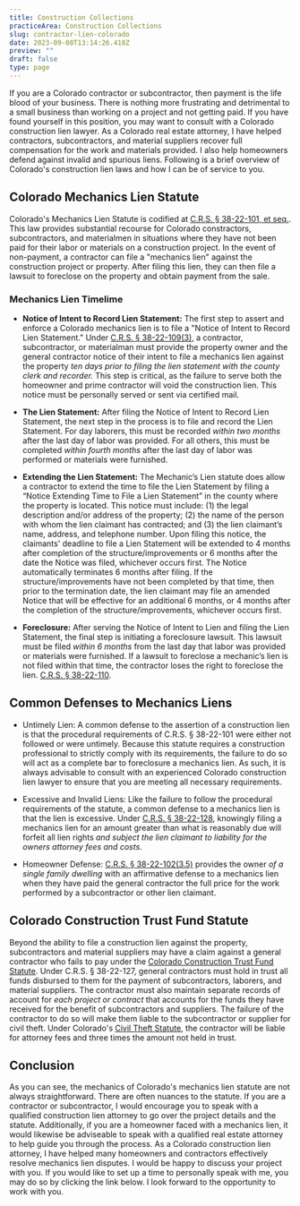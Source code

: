 ```yaml
---
title: Construction Collections
practiceArea: Construction Collections
slug: contractor-lien-colorado
date: 2023-09-08T13:14:26.418Z
preview: ""
draft: false
type: page
---
```


If you are a Colorado contractor or subcontractor, then payment is the life blood of your business. There is nothing more frustrating and detrimental to a small business than working on a project and not getting paid. If you have found yourself in this position, you may want to consult with a Colorado construction lien lawyer. As a Colorado real estate attorney, I have helped contractors, subcontractors, and material suppliers recover full compensation for the work and materials provided. I also help homeowners defend against invalid and spurious liens. Following is a brief overview of Colorado's construction lien laws and how I can be of service to you.

## Colorado Mechanics Lien Statute
Colorado's Mechanics Lien Statute is codified at [C.R.S. &sect; 38-22-101, et seq.](https://law.justia.com/codes/colorado/2016/title-38/liens/article-22/). This law provides substantial recourse for Colorado constractors, subcontractors, and materialmen in situations where they have not been paid for their labor or materials on a construction project. In the event of non-payment, a contractor can file a "mechanics lien" against the construction project or property. After filing this lien, they can then file a lawsuit to foreclose on the property and obtain payment from the sale.

### Mechanics Lien Timelime
- **Notice of Intent to Record Lien Statement:** The first step to assert and enforce a Colorado mechanics lien is to file a "Notice of Intent to Record Lien Statement." Under [C.R.S. &sect; 38-22-109(3)](https://law.justia.com/codes/colorado/2016/title-38/liens/article-22/section-38-22-109/), a contractor, subcontractor, or materialman must provide the property owner and the general contractor notice of their intent to file a mechanics lien against the property *ten days prior to filing the lien statement with the county clerk and recorder.* This step is critical, as the failure to serve both the homeowner and prime contractor will void the construction lien. This notice must be personally served or sent via certified mail.

- **The Lien Statement:** After filing the Notice of Intent to Record Lien Statement, the next step in the process is to file and record the Lien Statement. For day laborers, this must be recorded *within two months* after the last day of labor was provided. For all others, this must be completed *within fourth months* after the last day of labor was performed or materials were furnished.

- **Extending the Lien Statement:** The Mechanic’s Lien statute does allow a contractor to extend the time to file the Lien Statement by filing a “Notice Extending Time to File a Lien Statement” in the county where the property is located. This notice must include: (1) the legal description and/or address of the property; (2) the name of the person with whom the lien claimant has contracted; and (3) the lien claimant’s name, address, and telephone number. Upon filing this notice, the claimants' deadline to file a Lien Statement will be extended to 4 months after completion of the structure/improvements or 6 months after the date the Notice was filed, whichever occurs first. The Notice automatically terminates 6 months after filing. If the structure/improvements have not been completed by that time, then prior to the termination date, the lien claimant may file an amended Notice that will be effective for an additional 6 months, or 4 months after the completion of the structure/improvements, whichever occurs first.

- **Foreclosure:** After serving the Notice of Intent to Lien and filing the Lien Statement, the final step is initiating a foreclosure lawsuit. This lawsuit must be filed *within 6 months* from the last day that labor was provided or materials were furnished. If a lawsuit to foreclose a mechanic’s lien is not filed within that time, the contractor loses the right to foreclose the lien. [C.R.S. &sect; 38-22-110](https://law.justia.com/codes/colorado/2016/title-38/liens/article-22/section-38-22-110/).

## Common Defenses to Mechanics Liens

- Untimely Lien: A common defense to the assertion of a construction lien is that the procedural requirements of C.R.S. &sect; 38-22-101 were either not followed or were untimely. Because this statute requires a construction professional to strictly comply with its requirements, the failure to do so will act as a complete bar to foreclosure a mechanics lien. As such, it is always advisable to consult with an experienced Colorado construction lien lawyer to ensure that you are meeting all necessary requirements.

- Excessive and Invalid Liens: Like the failure to follow the procedural requirements of the statute, a common defense to a mechanics lien is that the lien is excessive. Under [C.R.S. &sect; 38-22-128](https://law.justia.com/codes/colorado/2016/title-38/liens/article-22/section-38-22-128/), knowingly filing a mechanics lien for an amount greater than what is reasonably due will forfeit all lien rights *and subject the lien claimant to liability for the owners attorney fees and costs*. 

- Homeowner Defense: [C.R.S. &sect; 38-22-102(3.5)](https://law.justia.com/codes/colorado/2016/title-38/liens/article-22/section-38-22-102/) provides the owner *of a single family dwelling* with an affirmative defense to a mechanics lien when they have paid the general contractor the full price for the work performed by a subcontractor or other lien claimant.

## Colorado Construction Trust Fund Statute
Beyond the ability to file a construction lien against the property, subcontractors and material suppliers may have a claim against a general contractor who fails to pay under the [Colorado Construction Trust Fund Statute](https://law.justia.com/codes/colorado/2016/title-38/liens/article-22/section-38-22-127/). Under C.R.S. &sect; 38-22-127, general contractors must hold in trust all funds disbursed to them for the payment of subcontractors, laborers, and material suppliers. The contractor must also maintain separate records of account for *each project or contract* that accounts for the funds they have received for the benefit of subcontractors and suppliers. The failure of the contractor to do so will make them liable to the subcontractor or supplier for civil theft. Under Colorado's [Civil Theft Statute](https://law.justia.com/codes/colorado/2016/title-18/article-4/part-4/section-18-4-401/), the contractor will be liable for attorney fees and three times the amount not held in trust.

## Conclusion
As you can see, the mechanics of Colorado's mechanics lien statute are not always straightforward. There are often nuances to the statute. If you are a contractor or subcontractor, I would encourage you to speak with a qualified construction lien attorney to go over the project details and the statute. Additionally, if you are a homeowner faced with a mechanics lien, it would likewise be adviseable to speak with a qualified real estate attorney to help guide you through the process. As a Colorado construction lien attorney, I have helped many homeowners and contractors effectively resolve mechanics lien disputes. I would be happy to discuss your project with you. If you would like to set up a time to personally speak with me, you may do so by clicking the link below. I look forward to the opportunity to work with you.